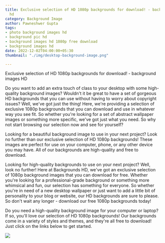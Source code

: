 ```yaml
---
title: Exclusive selection of HD 1080p backgrounds for download! - background images
  hd
category: Background Image
author: Pawneshwer Gupta
tags:
- photo background images hd
- background pic hd
- background images hd 1080p free download
- background images hd
date: 2022-12-02T04:00:00+05:30
thumbnail: "./img/desktop-background-image.png"

---
```

Exclusive selection of HD 1080p backgrounds for download! - background images HD

Do you want to add an extra touch of class to your desktop with some high-quality background images? Wouldn't it be great to have a set of gorgeous HD backgrounds that you can use without having to worry about copyright issues? Well, we've got just the thing! Here, we're providing a selection of exclusive 1080p backgrounds that you can download and use in whatever way you see fit. So whether you're looking for a set of abstract wallpaper images or something more specific, we've got just what you need. So why not start browsing our selection now and see for yourself?

Looking for a beautiful background image to use in your next project? Look no further than our exclusive selection of HD 1080p backgrounds! These images are perfect for use on your computer, phone, or any other device you may have. All of our backgrounds are high-quality and free to download.

Looking for high-quality backgrounds to use on your next project? Well, look no further! Here at Backgrounds HD, we've got an exclusive selection of 1080p background images that you can download for free. Whether you're looking for a professional-grade background or something more whimsical and fun, our selection has something for everyone. So whether you're in need of a new desktop wallpaper or just want to add a little bit of personality to your blog or website, our HD backgrounds are sure to please. So don't wait any longer - download our free 1080p backgrounds today!

Do you need a high-quality background image for your computer or laptop? If so, you'll love our selection of HD 1080p backgrounds! Our backgrounds come in a variety of styles and themes, and they're all free to download! Just click on the links below to get started.

![](./img/desktop-background-image-11.jpg)